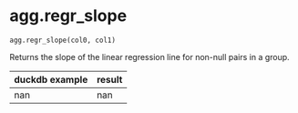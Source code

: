 # agg.regr_slope { #duckops.agg.regr_slope }

`agg.regr_slope(col0, col1)`

Returns the slope of the linear regression line for non-null pairs in a group.

| duckdb example | result |
| -------------- | ------ |
| nan | nan |
